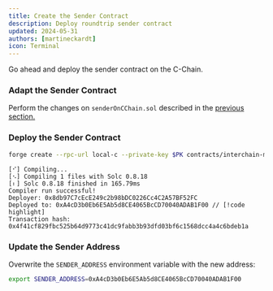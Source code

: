 ```yaml
---
title: Create the Sender Contract
description: Deploy roundtrip sender contract
updated: 2024-05-31
authors: [martineckardt]
icon: Terminal
---
```



Go ahead and deploy the sender contract on the C-Chain. 

<Steps>
<Step>

### Adapt the Sender Contract

Perform the changes on `senderOnCChain.sol` described in the [previous section.](/course/interchain-messaging/04-icm-basics/04-create-sender-contract)

<Callout type="warn" title="Don't forget to replace the destinationBlockchainID with the Blockchain ID (HEX) from your Avalanche L1!" />

</Step>
<Step>

### Deploy the Sender Contract

```bash
forge create --rpc-url local-c --private-key $PK contracts/interchain-messaging/send-roundtrip/senderOnCChain.sol:SenderOnCChain
```
```
[⠊] Compiling...
[⠢] Compiling 1 files with Solc 0.8.18
[⠆] Solc 0.8.18 finished in 165.79ms
Compiler run successful!
Deployer: 0x8db97C7cEcE249c2b98bDC0226Cc4C2A57BF52FC
Deployed to: 0xA4cD3b0Eb6E5Ab5d8CE4065BcCD70040ADAB1F00 // [!code highlight]
Transaction hash: 0x4f41cf829fbc525b64d9773c41dc9fabb3b93dfd03bf6c1568dcc4a4c6bdeb1a
```
</Step>
<Step>

### Update the Sender Address

Overwrite the `SENDER_ADDRESS` environment variable with the new address:

```bash
export SENDER_ADDRESS=0xA4cD3b0Eb6E5Ab5d8CE4065BcCD70040ADAB1F00
```
</Step>
</Steps>